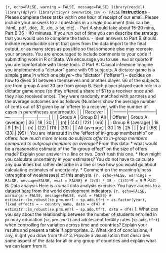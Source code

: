```{r, echo=FALSE, warning = FALSE, message=FALSE} library(readxl) library(dplyr) library(tidyr) overwrite_csv <- FALSE ``` **Instructions** - Please complete these tasks within _one hour_ of receipt of our email. Please include your answers to all questions in a _single_ document (this can be .html, .pdf, .doc, .R, .do, .xlsx, etc). - Part A should take about 15-20 mins, Part B 35 - 40 minutes. If you run out of time you can describe the strategy that you would use to complete the tasks. - Ideal answers to Part B should include reproducible script that goes from the data import to the final output, or as many steps as possible so that someone else may recreate your answers. You are encouraged to include comments to your code if submitting work in R or Stata. We encourage you to use `.Rmd` or quorto if you are comfortable with these tools. # Part A: Causal inference Imagine you implemented a "dictator" game with 99 subjects. A dictator game is a simple game in which one player-- the "dictator" ("offerer") -- decides on how to dived $1 between themselves and another player. 66 of the subjects are from group A and 33 are from group B. Each player played each role in a dictator game once (so they offered a share of $1 to a receiver once and they also received once). They were randomly matched with partners and the average outcomes are as follows (Numbers show the average number of cents out of $1 given by an offerer to a receiver, with the number of cases in parentheses underneath). | | | Receiver | | | |---------|-------------------|------------|---------|-------| | | | Group A | Group B | All | | Offerer | Group A (average) | 36 | 18 | 30 | | | (n) | (44) | (22) | (66) | | | Group B (average) | 18 | 9 | 15 | | | (n) | (22) | (11) | (33) | | | All (average) | 30 | 15 | 25 | | | (n) | (66) | (33) | (99) | You are interested in the "effect of in-group membership" on offers: *how much more or less do subjects offer to in-group members compared to outgroup members on average?* From this data: * what would be a reasonable estimate of the "in-group effect" on the size of offers made? Explain your answer in a line or two. Don't rush this one. * How might you calculate uncertainty in your estimates? You do not have to calculate any quantities but rather describe in a line or two how you would go about calculating estimates of uncertainty. * Comment on the meaningfulness (strengths of weaknesses) of this analysis. ```{r, echo=FALSE, warnings = FALSE, message=FALSE, eval = FALSE} # (2/3) * 18 - (1/3)*9 = 9 ``` # Part B: Data analysis Here is a small data analysis exercise. You have access to a dataset [here](Data_Extract_From_World_Development_Indicators_WZB.csv) from the world development indicators. ```{r, echo=FALSE, warnings = FALSE, message=FALSE, eval = FALSE} # estimatr::lm_robust(se.prm.enrl ~ sp.ado.tfrt + as.factor(year), fixed_effects = ~ country_name, data = df4) # estimatr::lm_robust(se.prm.enrl ~ sp.ado.tfrt, data = df4) ``` 1. What can you say about the relationship between the number of students enrolled in primary education (`se.prm.enrl`) and adolescent fertility rates (`sp.ado.tfrt`) when controlling for variation across time and countries? Explain your results and present a table if appropriate. 2. What kind of conclusions, if any, might you draw from this? 3. Provide a visualization that describes some aspect of the data for all or any group of countries and explain what we can learn from it.